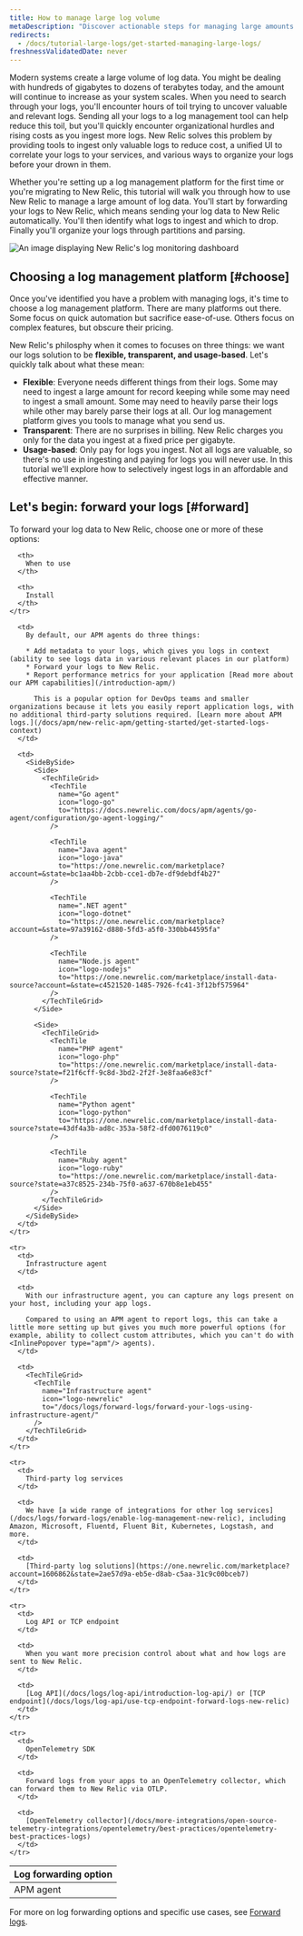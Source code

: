```yaml
---
title: How to manage large log volume 
metaDescription: "Discover actionable steps for managing large amounts of log data to reduce toil and save on cost. Learn more about log ingestion in this documentation."
redirects:
  - /docs/tutorial-large-logs/get-started-managing-large-logs/
freshnessValidatedDate: never
---
```


Modern systems create a large volume of log data. You might be dealing with hundreds of gigabytes to dozens of terabytes today, and the amount will continue to increase as your system scales. When you need to search through your logs, you'll encounter hours of toil trying to uncover valuable and relevant logs. Sending all your logs to a log management tool can help reduce this toil, but you'll quickly encounter organizational hurdles and rising costs as you ingest more logs. New Relic solves this problem by providing tools to ingest only valuable logs to reduce cost, a unified UI to correlate your logs to your services, and various ways to organize your logs before your drown in them.

Whether you're setting up a log management platform for the first time or you're migrating to New Relic, this tutorial will walk you through how to use New Relic to manage a large amount of log data. You'll start by forwarding your logs to New Relic, which means sending your log data to New Relic automatically. You'll then identify what logs to ingest and which to drop. Finally you'll organize your logs through partitions and parsing.

<img
  title="log-dashboard"
  alt="An image displaying New Relic's log monitoring dashboard"
  src="/images/logs_manage_large_logs.webp"
/>

## Choosing a log management platform [#choose]

Once you've identified you have a problem with managing logs, it's time to choose a log management platform. There are many platforms out there. Some focus on quick automation but sacrifice ease-of-use. Others focus on complex features, but obscure their pricing.

New Relic's philosphy when it comes to <InlinePopover type="logs"/> focuses on three things: we want our logs solution to be <DNT>**flexible, transparent, and usage-based**</DNT>. Let's quickly talk about what these mean:

* <DNT>**Flexible**</DNT>: Everyone needs different things from their logs. Some may need to ingest a large amount for record keeping while some may need to ingest a small amount. Some may need to heavily parse their logs while other may barely parse their logs at all. Our log management platform gives you tools to manage what you send us.
* <DNT>**Transparent**</DNT>: There are no surprises in billing. New Relic charges you only for the data you ingest at a fixed price per gigabyte.
* <DNT>**Usage-based**</DNT>: Only pay for logs you ingest. Not all logs are valuable, so there's no use in ingesting and paying for logs you will never use. In this tutorial we'll explore how to selectively ingest logs in an affordable and effective manner.

## Let's begin: forward your logs [#forward]

To forward your log data to New Relic, choose one or more of these options:

<table>
  <thead>
    <tr>
      <th>
        Log forwarding option
      </th>

      <th>
        When to use
      </th>

      <th>
        Install
      </th>
    </tr>
  </thead>

  <tbody>
    <tr>
      <td>
        APM agent
      </td>

      <td>
        By default, our APM agents do three things:

        * Add metadata to your logs, which gives you logs in context (ability to see logs data in various relevant places in our platform)
        * Forward your logs to New Relic.
        * Report performance metrics for your application [Read more about our APM capabilities](/introduction-apm/)

          This is a popular option for DevOps teams and smaller organizations because it lets you easily report application logs, with no additional third-party solutions required. [Learn more about APM logs.](/docs/apm/new-relic-apm/getting-started/get-started-logs-context)
      </td>

      <td>
        <SideBySide>
          <Side>
            <TechTileGrid>
              <TechTile
                name="Go agent"
                icon="logo-go"
                to="https://docs.newrelic.com/docs/apm/agents/go-agent/configuration/go-agent-logging/"
              />

              <TechTile
                name="Java agent"
                icon="logo-java"
                to="https://one.newrelic.com/marketplace?account=&state=bc1aa4bb-2cbb-cce1-db7e-df9debdf4b27"
              />

              <TechTile
                name=".NET agent"
                icon="logo-dotnet"
                to="https://one.newrelic.com/marketplace?account=&state=97a39162-d880-5fd3-a5f0-330bb44595fa"
              />

              <TechTile
                name="Node.js agent"
                icon="logo-nodejs"
                to="https://one.newrelic.com/marketplace/install-data-source?account=&state=c4521520-1485-7926-fc41-3f12bf575964"
              />
            </TechTileGrid>
          </Side>

          <Side>
            <TechTileGrid>
              <TechTile
                name="PHP agent"
                icon="logo-php"
                to="https://one.newrelic.com/marketplace/install-data-source?state=f21f6cff-9c8d-3bd2-2f2f-3e8faa6e83cf"
              />

              <TechTile
                name="Python agent"
                icon="logo-python"
                to="https://one.newrelic.com/marketplace/install-data-source?state=43df4a3b-ad8c-353a-58f2-dfd0076119c0"
              />

              <TechTile
                name="Ruby agent"
                icon="logo-ruby"
                to="https://one.newrelic.com/marketplace/install-data-source?state=a37c8525-234b-75f0-a637-670b8e1eb455"
              />
            </TechTileGrid>
          </Side>
        </SideBySide>
      </td>
    </tr>

    <tr>
      <td>
        Infrastructure agent
      </td>

      <td>
        With our infrastructure agent, you can capture any logs present on your host, including your app logs.

        Compared to using an APM agent to report logs, this can take a little more setting up but gives you much more powerful options (for example, ability to collect custom attributes, which you can't do with <InlinePopover type="apm"/> agents).
      </td>

      <td>
        <TechTileGrid>
          <TechTile
            name="Infrastructure agent"
            icon="logo-newrelic"
            to="/docs/logs/forward-logs/forward-your-logs-using-infrastructure-agent/"
          />
        </TechTileGrid>
      </td>
    </tr>

    <tr>
      <td>
        Third-party log services
      </td>

      <td>
        We have [a wide range of integrations for other log services](/docs/logs/forward-logs/enable-log-management-new-relic), including Amazon, Microsoft, Fluentd, Fluent Bit, Kubernetes, Logstash, and more.
      </td>

      <td>
        [Third-party log solutions](https://one.newrelic.com/marketplace?account=1606862&state=2ae57d9a-eb5e-d8ab-c5aa-31c9c00bceb7)
      </td>
    </tr>

    <tr>
      <td>
        Log API or TCP endpoint
      </td>

      <td>
        When you want more precision control about what and how logs are sent to New Relic.
      </td>

      <td>
        [Log API](/docs/logs/log-api/introduction-log-api/) or [TCP endpoint](/docs/logs/log-api/use-tcp-endpoint-forward-logs-new-relic)
      </td>
    </tr>

    <tr>
      <td>
        OpenTelemetry SDK
      </td>

      <td>
        Forward logs from your apps to an OpenTelemetry collector, which can forward them to New Relic via OTLP.
      </td>

      <td>
        [OpenTelemetry collector](/docs/more-integrations/open-source-telemetry-integrations/opentelemetry/best-practices/opentelemetry-best-practices-logs)
      </td>
    </tr>
  </tbody>
</table>

For more on log forwarding options and specific use cases, see [Forward logs](/docs/logs/forward-logs/enable-log-management-new-relic).

<DocTiles numbered>
  <DocTile
    title="Get started"
    label={{text: 'You are here', color: '#FCD672'}}
    path="/docs/tutorial-large-logs/get-started-managing-large-logs"
  />

  <DocTile
    title="Filter and reduce your log ingest"
    path="/docs/tutorial-large-logs/filter-large-logs"
  />

  <DocTile
    title="Organize your logs"
    path="/docs/tutorial-large-logs/organize-large-logs"
  />
</DocTiles>
